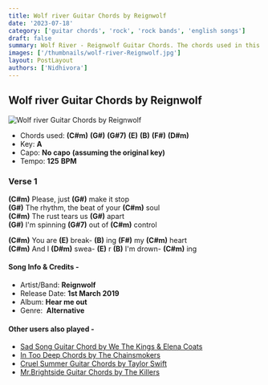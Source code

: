 ```yaml
---
title: Wolf river Guitar Chords by Reignwolf
date: '2023-07-18'
category: ['guitar chords', 'rock', 'rock bands', 'english songs']
draft: false
summary: Wolf River - Reignwolf Guitar Chords. The chords used in this song are (C#m) (G#) (G#7) (E) (B) (F#) (D#m). The key of this song is A major.
images: ['/thumbnails/wolf-river-Reignwolf.jpg']
layout: PostLayout
authors: ['Nidhivora']
---
```


## Wolf river Guitar Chords by Reignwolf

![Wolf river Guitar Chords by Reignwolf](/thumbnails/wolf-river-Reignwolf.jpg)

- Chords used: **(C#m)** **(G#)** **(G#7)** **(E)** **(B)** **(F#)** **(D#m)**
- Key: **A**
- Capo: **No capo** **(assuming the original key)**
- Tempo: **125** **BPM**

### **Verse 1**

**(C#m)** Please, just **(G#)** make it stop\
**(G#)** The rhythm, the beat of your **(C#m)** soul\
**(C#m)** The rust tears us **(G#)** apart\
**(G#)** I'm spinning **(G#7)** out of **(C#m)** control

**(C#m)** You are **(E)** break- **(B)** ing **(F#)** my **(C#m)** heart\
**(C#m)** And I **(D#m)** swea- **(E)** r **(B)** I'm drown- **(C#m)** ing

#### Song Info & Credits -

- Artist/Band: **Reignwolf**
- Release Date: **1st March 2019**
- Album: **Hear me out**
- Genre:  **Alternative**

#### Other users also played -

- [Sad Song Guitar Chord by We The Kings & Elena Coats](https://www.chordsco.com/chords/sad-song-guitar-chord-by-we-the-kings-elena-coats)
- [In Too Deep Chords by The Chainsmokers](https://www.chordsco.com/chords/in-too-deep-chords-by-the-chainsmokers)
- [Cruel Summer Guitar Chords by Taylor Swift](https://www.chordsco.com/chords/cruel-summer-guitar-chords-by-taylor-swift)
- [Mr.Brightside Guitar Chords by The Killers](https://www.chordsco.com/chords/mrbrightside-guitar-chords-by-the-killers)
